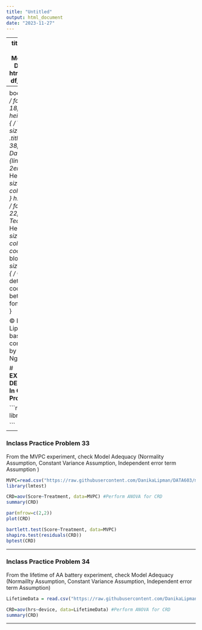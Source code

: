 ```yaml
---
title: "Untitled"
output: html_document
date: "2023-11-27"
---
```

---
title: 'Data603: Statistical Modelling with Data'
output:
  html_document:
    df_print: paged
---
<style type="text/css">

body{ /* Normal  */
      font-size: 18px;
      line-height: 2em;
  }
td {  /* Table  */
  font-size: 12px;
}
.title {
  font-size: 38px;
  color: DarkRed;
}
 p {line-height: 2em;}
h1 { /* Header 1 */
  font-size: 28px;
  color: DarkBlue;
}
h2 { /* Header 2 */
    font-size: 22px;
  color: Teal;
}
h3 { /* Header 3 */
  font-size: 22px;
  color: Green;
}
code.r{ /* Code block */
    font-size: 12px;
}
pre { /* Code block - determines code spacing between lines */
    font-size: 14px;
}
</style>

&copy; Danika Lipman 2023, based on content created by Thuntida Ngamkham

# **EXPERIMENTAL DESIGN PART 2 In Class Problems**

```r
library(lmtest)

```

------------------------------------------------------------------

### **Inclass Practice Problem 33**

From the MVPC experiment, check Model Adequacy (Normality Assumption, Constant Variance Assumption, Independent error term Assumption )

```r
MVPC=read.csv("https://raw.githubusercontent.com/DanikaLipman/DATA603/main/MVPC.csv", header=TRUE)
library(lmtest)
```

```r
CRD=aov(Score~Treatment, data=MVPC) #Perform ANOVA for CRD
summary(CRD)

par(mfrow=c(2,2))
plot(CRD)

bartlett.test(Score~Treatment, data=MVPC)
shapiro.test(residuals(CRD))
bptest(CRD)
```

------------------------------------------------------------------

### **Inclass Practice Problem 34**

From the lifetime of AA battery experiment, check Model Adequacy (Normaillty Assumption, Constant Variance Assumption, Independent error term Assumption)

```r
LifetimeData = read.csv("https://raw.githubusercontent.com/DanikaLipman/DATA603/main/lifetime.csv")
```

```r
CRD=aov(hrs~device, data=LifetimeData) #Perform ANOVA for CRD
summary(CRD)
```

------------------------------------------------------------------



